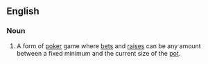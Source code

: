 ==English==

===Noun===
{{en-noun|-}}

# {{lb|en|poker}} A form of [[poker]] game where [[bets]] and [[raises]] can be any amount between a fixed minimum and the current size of the [[pot]].